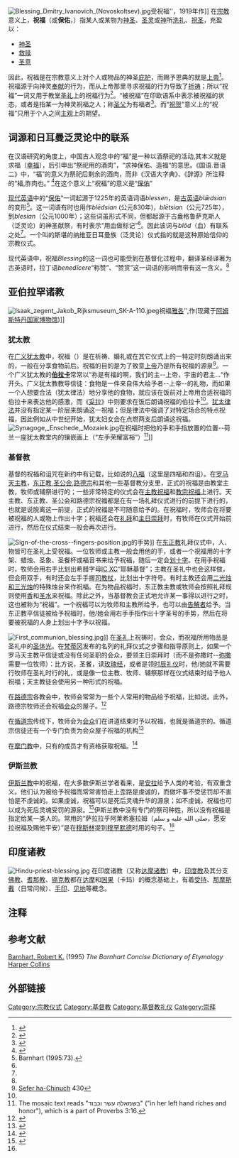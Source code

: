 {{about|宗教意义上的祝福|一般意义上的祝福}}
[[File:Blessing_Dmitry_Ivanovich_(Novoskoltsev).jpg|thumb]]受祝福''，{{Internal link helper/ru|亚历山大·尼古拉诺维奇·诺沃斯科索夫|Aleksandr Nikanorovič Novoskol'cev}}1919年作]]
在[[宗教|宗教]]意义上，'''祝福'''（或'''保佑'''，{{Lang-en|blessing}}）指某人或某物为[[神圣|神圣]]、[[圣灵|圣灵]]或[[神|神]]所[[洗礼|洗礼]]、[[祝圣|祝圣]]，充盈以：
*[[神圣|神圣]]
*[[救赎|救赎]]
*[[圣意|圣意]]

因此，祝福是在宗教意义上对个人或物品的神圣[[庇护|庇护]]，而赐予恩典的就是[[上帝|上帝]]<ref>{{cite web |author1=恩典365 |title=神要透过你祝福你周围的人 |url=http://nanyuantang.com/details.aspx?top=16&type=933 |website=北京基督教会南苑堂 |accessdate=2020-02-17 |archive-url=https://web.archive.org/web/20191027063201/http://nanyuantang.com/details.aspx?top=16&type=933 |archive-date=2019-10-27 |dead-url=yes }}</ref>。祝福源于向神灵[[奉献|奉献]]的行为，而从上帝那里寻求祝福的行为导致了[[祈祷|祈祷]]；所以“祝福”一词又用于教堂[[圣礼|圣礼]]上的祝福行为<ref>{{cite web|title=Blessing in the Catholic Church|url=https://en.wikipedia.org/wiki/Blessing_in_the_Catholic_Church|website=Wikipedia, the free encyclopedia|access-date=2020-02-17|archive-date=2020-11-12|archive-url=https://web.archive.org/web/20201112021407/https://en.wikipedia.org/wiki/Blessing_in_the_Catholic_Church|dead-url=no}}</ref>。“被祝福”{{small|（{{Lang-en|Blessed}}）}}在印欧语系中表示被祝福的状态，或者是指某一为神灵祝福之人；{{Bible|马可福音|14|61}}称[[圣父|圣父]]为有福者{{small|({{Lang-en|The Blessed One}})}}<ref>{{Cite web |url=https://www.biblegateway.com/passage/?search=Mark+14%3A61-63&version=NIV |title=存档副本 |access-date=2020-02-17 |archive-date=2020-02-17 |archive-url=https://web.archive.org/web/20200217085031/https://www.biblegateway.com/passage/?search=Mark+14%3A61-63&version=NIV |dead-url=no }}</ref>。而“[[祝福_(消歧义)|祝贺]]”意义上的“祝福”只用于个人之间[[主观|主观]]上的期望。

==词源和日耳曼泛灵论中的联系==
在汉语研究的角度上，中国古人观念中的“福”是一种以酒祭祀的活动,其本义就是求福（[[幸福|幸福]]），后引申出“祭祀用的酒肉”，“求神保佑、造福“的意思。《国语.晋语二》中，“福”的意义为祭祀后剩余的酒肉，而非《汉语大字典》、《辞源》所注释的“福,胙肉也。” <ref>{{cite journal |author1=王智杰 |title=什么是“福”——兼与《汉语大字典》和《辞源》商榷 |journal=内蒙古电大学刊 |volume=2007(03) |page=44-45|url= http://kns.cnki.net/kcms/detail/detail.aspx?filename=LMDX200703019&dbcode=CJFQ&dbname=cjfd2007&v=}}</ref>在这个意义上“祝福”的意义是“[[保佑|保佑]]”{{Efn |'''福'''：<br>一切顺利，幸运，与“祸”相对：～气。享～。造～。祝～。～利。～音。～相。作威作～（原指统治者专行赏罚，独揽威权。后形容滥用权势，横行霸道）。<br>旧时妇女行礼的姿势：万～。<br>祭神的酒肉：～食。～酒。～物。<br>保祐：“小信未孚，神弗～也”。～荫。～佑。<ref>{{cite web |title=福 基本解释 |url=https://www.zdic.net/hans/%E7%A6%8F |website=汉典 |accessdate=2020-02-17 |archive-date=2020-02-17 |archive-url=https://web.archive.org/web/20200217085011/https://www.zdic.net/hans/%25E7%25A6%258F |dead-url=no }}</ref>}}

[[现代英语|现代英语]]中的“[[保佑|保佑]]“一词起源于1225年的英语词语''blessen''，是[[古英语|古英语]]''blǣdsian''的变形<ref name=BARNHART73>Barnhart (1995:73).</ref>。这一词语有时也用作''blēdsian'' (公元830年)，''blētsian''（公元725年），到''blesian''（公元1000年）；这些词虽形式不同，但都起源于古盎格鲁萨克斯人（泛灵论）的神圣献祭，有时表示“用血做标记”<ref name=BARNHART73/>。因此该词与''blōd''（血）有联系之处<ref name=BARNHART73/>。一个叫{{Internal link helper/en|'''Blót'''|[[Blót|Blót]]}}的斯堪的纳维亚日耳曼族（泛灵论）仪式指的就是这种原始信仰的宗教仪式。

现代英语中，祝福''Blessing''的这一词也可能受到在基督化过程中，翻译圣经译著为古英语时，拉丁语''benedīcere''“称赞”、“赞赏”这一词语的影响而带有这一含义。<ref name=BARNHART73/>

==亚伯拉罕诸教==
{{Main|亚伯拉罕诸教}}
[[File:Isaak_zegent_Jakob_Rijksmuseum_SK-A-110.jpeg|thumb]]祝福[[雅各|雅各]]'',{{Internal link helper/en|加弗特·弗林克|Govert Flinck}}作(现藏于[[阿姆斯特丹国家博物馆|阿姆斯特丹国家博物馆]])]]

===犹太教===
在[[广义犹太教|广义犹太教]]中，祝福（{{link-en|伯拉卡|Berakhah}}）是在祈祷、婚礼或在其它仪式上的一特定时刻朗诵出来的，一般在分享食物前后。祝福的目的是为了致意[[God_in_Judaism犹太教的上帝|上帝]]乃是所有祝福的源泉<ref name="Chinuch">[[Sefer_ha-Chinuch|Sefer ha-Chinuch]] 430</ref>。一个广义犹太教的'''[[伯拉卡|伯拉卡]]'''常常以“祢是有福的啊，我们的主--上帝，宇宙的君主...“作开头。广义犹太教教导信徒：食物是一件来自伟大给予者--上帝--的礼物，而如果一个人想要合法（犹太律法）地分享他的食物，就应该在饭前对上帝用合适祝福的伯拉卡来表达他的感激，而《[[妥拉|妥拉]]》中则要求在饭后朗诵祝福的伯拉卡<ref name="Chinuch"/>。[[犹太律法|犹太律法]]并没有指定某一阶层来朗诵这一祝福；但是律法中强调了对特定场合的特点祝福，因此例如从中世纪开始，犹太妇女会在点燃两支{{link-en|安息蜡烛|Shabbat candles}}后朗诵这祝福。
[[File:Synagoge,_Enschede,_Mozaiek.jpg|thumb]]在祝福{{small|（{{Lang-he|ברכת כהנים}}）}}时把他的手和手指放置的位置--荷兰一座犹太教堂内的镶嵌画上（“左手荣耀富裕”{{Bible|箴言|3|26}}）<ref>The mosaic text reads "בשמאלה עשר וכבוד" ("in her left hand riches and honor"), which is a part of Proverbs 3:16.</ref>]]

===基督教===
基督的祝福和诅咒在新约中有记载，比如说{{Bible|路加福音|6|20-26}}的[[八福|八福]]（这里是四福和四诅）。在[[罗马天主教|罗马天主教]]，[[东正教|东正教]],[[圣公会|圣公会]],[[路德宗|路德宗]]和其他一些基督教分支里，正式的祝福是由教堂主教，牧师或辅祭进行的；一些非常特定的仪式会在[[主教祝福|主教祝福]]和[[教宗祝福|教宗祝福]]上进行。天主教、东正教、圣公会和路德宗祝福都是在有一场礼拜仪式进行的前提下进行的，也就是说脱离这一前提，正式的祝福是不可随意给予的。在祝福时，牧师会在将要被祝福的人或物上作出十字；祝福还会在[[礼拜|礼拜]]和[[主日崇拜|主日崇拜]]时，有牧师在仪式开始前进行，然后在仪式结束一般会再次进行。

[[File:Sign-of-the-cross--fingers-position.jpg|thumb]]的手势]]
在[[东正教|东正教]]礼拜仪式中，人、物皆可在圣礼上受祝福。一位牧师或主教一般会用他的手，或者一个祝福用的十字架、蜡烛、圣象、圣餐杯或福音书来给予祝福，随后一定会[[划十字|划十字]]。在用手祝福时，牧师会用右手比划出希腊字母[[凯乐符号|IC XC]]“耶稣基督”；主教在圣礼中也会这样做，但会用双手，有时还会左手手握[[司教杖|司教杖]]，比划出十字符号。有时主教还会用[[二光烛和三光烛|二光烛和三光烛]]的特殊烛台来作祝福。在为物品祝福时，东正教主教或牧师会按照礼拜规则使用[[香|香]]和[[东正教圣水|圣水]]来祝福。除此之外，当基督教会正式地允许某一事得以进行之时，这也被称为“祝福”。一个祝福可以为牧师和主教所给予，也可以由[[告解者|告解者]]给予。当东正教平信徒被给予祝福时，他/她会用右手手指作出十字圣号的手势，然后在将要被祝福的人身上划出十字予以祝福。

[[File:First_communion_blessing.jpg|thumb]]]]
在[[圣礼|圣礼]]上祝祷时，{{link-en|罗马天主教牧师将祝福|Blessing (Roman Catholic Church)}}会众，而祝福所用物品是圣礼中的[[圣体光|圣体光]]。在[[梵蒂冈|梵蒂冈]]发布的{{link-en|会众钦崇和圣礼规则|Blessing (Roman Catholic Church)}}名列的礼拜仪式之步骤和指导原则上，如果一个罗马天主教平信徒或没有任何圣职的会众，要领主日崇拜时（而不是弥撒时--[[弥撒|弥撒]]需要一位牧师）：比方说，圣餐，读[[玫瑰经|玫瑰经]]，或者是领[[时辰礼仪|时辰礼仪]]时，他/她就不需要行牧师在圣礼时行的礼，或是像一位主教、牧师、辅祭那样在仪式结束时给予他人祝福；天主教徒会使用另一种形式的祝福。

在[[路德宗|路德宗]]各教会中，牧师会常常为一些个人常用的物品给予祝福，比如说{{link-en|十字架项链|cross necklace}}。此外，路德宗牧师还会祝福[[会众制|会众]]的屋子。<ref>{{cite web|url=http://www.foxnews.com/real-estate/2017/03/01/what-is-house-blessing-and-should-have-one.html|title=What is a house blessing and should you have one?|last=Jackson|first=Katie|date=1 March 2017|publisher=[[Fox_News|Fox News]]|language=en|accessdate=16 September 2018|archive-date=2018-09-30|archive-url=https://web.archive.org/web/20180930234710/http://www.foxnews.com/real-estate/2017/03/01/what-is-house-blessing-and-should-have-one.html|dead-url=no}}</ref>

在[[循道宗|循道宗]]传统下，牧师会为[[会众制|会众]]们在讲道结束时予以祝福，也就是循道宗的{{link-en|祝祷|Benediction}}。循道宗信徒还有一个专门负责为会众屋子祝福的机构<ref name="BOW1964">{{cite book|title=The Book of Worship for Church and Home: With Orders of Worship, Services for the Administration of the Sacraments and Other Aids to Worship According to the Usages of the Methodist Church|url=https://books.google.com/books?id=Ckw6vgAACAAJ|accessdate=25 March 2017|year=1964|publisher=Methodist Publishing House|language=en|pages=373|archive-date=2019-06-12|archive-url=https://web.archive.org/web/20190612125930/https://books.google.com/books?id=Ckw6vgAACAAJ|dead-url=no}}</ref>

在[[摩门教|摩门教]]中，只有{{link-en|马尔奇伊迭克祭司|Melchizedek priesthood(Latter Day Saints)}}的成员才有资格获取祝福。<ref>{{cite web|author=00:00 |url=https://www.churchofjesuschrist.org/study/manual/handbook-2-administering-the-church/priesthood-ordinances-and-blessings/priesthood-ordinances-and-blessings |title=20. Priesthood Ordinances and Blessings |publisher=Lds.org |date= |accessdate=2016-09-16}}</ref>

===伊斯兰教===
[[伊斯兰教|伊斯兰教]]中的祝福，在大多数伊斯兰学者看来，是[[安拉|安拉]]给予人类的考验，有双重含义。他们认为被给予祝福而常常害怕走上歪路是虔诚的，而做坏事不受惩罚却不害怕是不虔诚的。如果虔诚，祝福可以是死后灵魂升华的源泉；如不虔诚，祝福也可以成为死后灵魂受罚的源泉。<ref name="wordpress1">{{cite web|title=Meaning of Blessings in Islam|url=https://seekingthedivinecountenance.wordpress.com/2016/07/11/dual-nature-of-blessings-in-islam/|access-date=2020-02-17|archive-date=2020-02-17|archive-url=https://web.archive.org/web/20200217085008/https://seekingthedivinecountenance.wordpress.com/2016/07/11/dual-nature-of-blessings-in-islam/|dead-url=no}}</ref>伊斯兰教中没有专门的祭司种姓，所以没有祝福是指定给某一类人的。常用的“萨拉拉乎阿莱希塞拉姆（صلى الله عليه و سلم，愿安拉祝福及赐他平安）”是在[[穆斯林|穆斯林]]提到[[穆罕默德|穆罕默德]]时用的句子。<ref name="wordpress1"/>

==印度诸教==
{{Main|印度诸教}}
[[File:Hindu-priest-blessing.jpg|thumb]]
在印度诸教（又称[[法_(印度哲学)|达摩诸教]]）中，[[印度教|印度教]]及其分支[[佛教|佛教]]、[[耆那教|耆那教]]、[[锡克教|锡克教]]都在[[达摩|达摩]]和[[业_(佛教)|因果]]（卡玛）的概念基础上，有着[[受持|受持]]、[[那摩斯戴|那摩斯戴]]（日常问候）、[[手印|手印]]、[[见地|见地]]等概念。

==注释==
{{Notelist}}

==参考文献==
{{Reflist}}
[[Robert_Barnhart|Barnhart, Robert K.]] (1995) ''The Barnhart Concise Dictionary of Etymology'' [[Harper_Collins|Harper Collins]] {{ISBN|0-06-270084-7}}

==外部链接==
{{Wiktionary|blessing}}
{{Wikiquote|Blessings}}

[[Category:宗教仪式|Category:宗教仪式]]
[[Category:基督教|Category:基督教]]
[[Category:基督教礼仪|Category:基督教礼仪]]
[[Category:崇拜|Category:崇拜]]